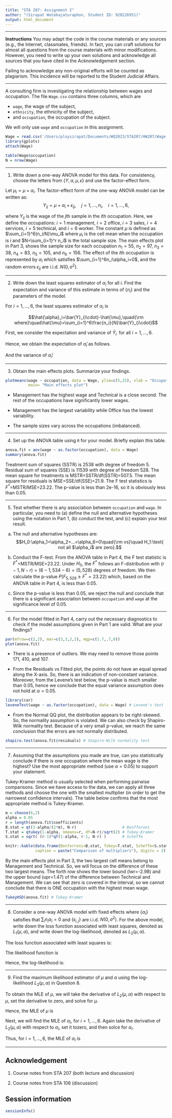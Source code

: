 ```yaml
---
title: "STA 207: Assignment I"
author: "(Sirapat Watakajaturaphon, Student ID: 920226951)"
output: html_document
---
```

***

**Instructions** You may adapt the code in the course materials or any sources (e.g., the Internet, classmates, friends). In fact, you can craft solutions for almost all questions from the course materials with minor modifications. However, you need to write up your own solutions and acknowledge all sources that you have cited in the Acknowledgement section. 

Failing to acknowledge any non-original efforts will be counted as plagiarism. This incidence will be reported to the Student Judicial Affairs. 

*** 


A consulting firm is investigating the relationship between wages and occupation. The file `Wage.csv` contains three columns, which are 

  - `wage`, the wage of the subject,
  - `ethnicity`, the ethnicity of the subject,
  - and `occupation`, the occupation of the subject. 
  
We will only use `wage` and `occupation` in this assignment. 


```r
Wage = read.csv('/Users/ploysirapat/Documents/WQ2023/STA207/HW207/Wage.csv')
library(gplots)
attach(Wage)

table(Wage$occupation)
N = nrow(Wage)
```


***

(1) Write down a one-way ANOVA model for this data. For consistency, choose the letters from $\{Y,\alpha, \mu, \epsilon\}$ and use the factor-effect form. 

Let $\mu_i=\mu+\alpha_i$. The factor-effect form of the one-way ANOVA model can be written as:
$$Y_{ij}=\mu+\alpha_i+\epsilon_{ij},\quad j=1,...,n_i,\quad i=1,...,6,$$

where $Y_{ij}$ is the wage of the $j$th sample in the $i$th occupation. Here, we define the occupations: $i=1$ management, $i=2$ office, $i=3$ sales, $i=4$ services, $i=5$ technical, and $i=6$ worker. The constant $\mu$ is defined as $\sum_{i=1}^6(n_i/N)\mu_i$ where $\mu_i$ is the cell mean when the occupation is $i$ and $N=\sum_{i=1}^r n_i$ is the total sample size. The main effects plot in Part 3, shows the sample size for each occupation $n_1=55$, $n_2=97$, $n_3=38$, $n_4=83$, $n_5=105$, and $n_6=156$. The effect of the $i$th occupation is represented by $\alpha_i$ which satisfies $\sum_{i=1}^6n_i\alpha_i=0$, and the random errors $\epsilon_{ij}$ are i.i.d. $N(0,\sigma^2)$.

***

(2)  Write down the least squares estimator of $\alpha_i$ for all $i$. Find the expectation and variance of this estimate in terms of $\{n_i\}$ and the parameters of the model. 

For $i=1,...,6$, the least squares estimator of $\alpha_i$ is

$$\hat{\alpha}_i=\bar{Y}_{i\cdot}-\hat{\mu},\quad{\rm where}\quad\hat{\mu}=\sum_{i=1}^6\frac{n_i}{N}\bar{Y}_{i\cdot}$$

First, we consider the expectation and variance of $\bar{Y}_{i\cdot}$ for all $i=1,...,6$.

\begin{align*}
E\left(\bar{Y}_{i\cdot}\right)&=E\left(\frac{1}{n_i}\sum_{j=1}^{n_i}Y_{ij}\right)=\frac{1}{n_i}\sum_{j=1}^{n_i}E(Y_{ij})=\frac{1}{n_i}\sum_{j=1}^{n_i}\mu_i=\mu_i=\mu+\alpha_i\\
{\rm Var}\left(\bar{Y}_{i\cdot}\right)&={\rm Var}\left(\frac{1}{n_i}\sum_{j=1}^{n_i}Y_{ij}\right)=\frac{1}{n_i^2}{\rm Var}\left(\sum_{j=1}^{n_i}Y_{ij}\right)=\frac{1}{n_i^2}n_i\sigma^2=\frac{\sigma^2}{n_i}
\end{align*}

Hence, we obtain the expectation of $\hat{\alpha}_i$ as follows.
\begin{align*}
E(\hat{\alpha}_i)=E(\bar{Y}_{i\cdot}-\hat{\mu})=E\left(\bar{Y}_{i\cdot}\right)-E(\hat{\mu})
&=E\left(\bar{Y}_{i\cdot}\right)-E\left(\sum_{i=1}^6\frac{n_i}{N}\bar{Y}_{i\cdot}\right)\\
&=E\left(\bar{Y}_{i\cdot}\right)-\sum_{i=1}^6\frac{n_i}{N}E\left(\bar{Y}_{i\cdot}\right)\\
&=(\mu+\alpha_i)-\sum_{i=1}^6\frac{n_i}{N}(\mu+\alpha_i)\\
&=(\mu+\alpha_i)-\mu\sum_{i=1}^6\frac{n_i}{N}-\frac{1}{N}\sum_{i=1}^6n_i\alpha_i\\
&=(\mu+\alpha_i)-\mu\cdot1-0\\
&=\alpha_i
\end{align*}

And the variance of $\hat{\alpha}_i$:
\begin{align*}
{\rm Var}(\hat{\alpha}_i)={\rm Var}\left[\bar{Y}_{i\cdot}-\sum_{i=1}^6\frac{n_i}{N}\bar{Y}_{i\cdot}\right]&={\rm Var}\left[\left(1-\frac{n_i}{N}\right)\bar{Y}_{i\cdot}-\sum_{k\neq i}\frac{n_k}{N}\bar{Y}_{k\cdot}\right]\\
&=\left(1-\frac{n_i}{N}\right)^2{\rm Var}(\bar{Y}_{i\cdot})+{\rm Var}\left(\sum_{k\neq i}\frac{n_k}{N}\bar{Y}_{k\cdot}\right)\\
&=\left(1-\frac{n_i}{N}\right)^2\frac{\sigma^2}{n_i}+\sum_{k\neq i}\frac{n_k^2}{N^2}\frac{\sigma^2}{n_k}\\
&=\frac{(N-n_i)^2}{N^2n_i}\sigma^2+\sum_{k\neq i}\frac{n_k}{N^2}\sigma^2\\
&=\frac{(N-n_i)^2}{N^2n_i}\sigma^2+\frac{N-n_i}{N^2}\sigma^2\\
&=\frac{N^2-Nn_i}{N^2n_i}\sigma^2\\
&=\left(\frac{1}{n_i}-\frac{1}{N}\right)\sigma^2
\end{align*}
 
*** 

(3) Obtain the main effects plots. Summarize your findings.

```r
plotmeans(wage ~ occupation, data = Wage, ylim=c(5,15), xlab = "Occupations", ylab = "Wage", 
          main= "Main effects plot")
```

- Management has the highest wage and Technical is a close second. The rest of the occupations have significantly lower wages.

- Management has the largest variability while Office has the lowest variability.

- The sample sizes vary across the occupations (imbalanced).

*** 

(4) Set up the ANOVA table using `R` for your model. Briefly explain this table.   

```r
anova.fit = aov(wage ~ as.factor(occupation), data = Wage)
summary(anova.fit)
```

Treatment sum of squares (SSTR) is 2538 with degree of freedom 5. Residual sum of squares (SSE) is 11539 with degree of freedom 528. The mean square for treatments is MSTR=SSTR/df(SSTR)=507.5. The mean square for residuals is MSE=SSE/df(SSE)=21.9. The F test statistics is $F^*$=MSTR/MSE=23.22. The p-value is less than 2e-16, so it is obviously less than 0.05.

*** 

(5) Test whether there is any association between `occupation` and `wage`. In particular, you need to (a) define the null and alternative hypotheses using the notation in Part 1, (b) conduct the test, and (c) explain your test result. 

a) The null and alternative hypotheses are: $$H_0:\alpha_1=\alpha_2=...=\alpha_6=0\quad{\rm vs}\quad H_1:\text{ not all $\alpha_i$ are zero}.$$

b) Conduct the F-test. From the ANOVA table in Part 4, the F test statistic is $F^*$=MSTR/MSE=23.22. Under $H_0$, the $F^*$ follows an F-distribution with $(r-1,N-r)=(6-1,534-6)=(5,528)$ degrees of freedom. We then calculate the p-value $P(F_{5,528}\geq F^*=23.22)$ which, based on the ANOVA table in Part 4, is less than 0.05. 

c) Since the p-value is less than 0.05, we reject the null and conclude that there is a significant association between `occupation` and `wage` at the significance level of 0.05.

*** 

(6) For the model fitted in Part 4, carry out the necessary diagnostics to check if the model assumptions given in Part 1 are valid. What are your findings?

```r
par(mfrow=c(2,2), mar=c(3,3,2,2), mgp=c(1.7,.7,0))
plot(anova.fit)
```

- There is a presence of outliers. We may need to remove those points 171, 410, and 107.

- From the Residuals vs Fitted plot, the points do not have an equal spread along the X-axis. So, there is an indication of non-constant variance. Moreover, from the Levene's test below, the p-value is much smaller than 0.05, hence we conclude that the equal variance assumption does not hold at $\alpha=0.05$.

```r
library(car)
leveneTest(wage ~ as.factor(occupation), data = Wage) # Levene's test
```

- From the Normal QQ plot, the distribution appears to be right-skewed. So, the normality assumption is violated. We can also check by Shapiro-Wilk normality test. Because of a very small p-value, we reach the same conclusion that the errors are not normally distributed.

```r
shapiro.test(anova.fit$residuals) # Shapiro-Wilk normality test
```

*** 
	
(7) Assuming that the assumptions you made are true, can you statistically conclude if there is one occupation where the mean wage is the highest? Use the most appropriate method (use $\alpha=0.05$) to support your statement.

Tukey-Kramer method is usually selected when performing pairwise comparisons. Since we have access to the data, we can apply all three methods and choose the one with the smallest multiplier (in order to get the narrowest confidence intervals). The table below confirms that the most appropriate method is Tukey-Kramer.

```r
m = choose(6,2)
alpha = 0.05
r = length(anova.fit$coefficients)
B.stat = qt(1-alpha/(2*m), N-r)                    # Bonfferoni
T.stat = qtukey(1-alpha, nmeans=r, df=N-r)/sqrt(2) # Tukey-Kramer
S.stat = sqrt( (r-1)*qf(1-alpha, r-1, N-r) )       # Scheffe

knitr::kable(data.frame(Bonferroni=B.stat, Tukey=T.stat, Scheffe=S.stat),
             caption = paste("Comparison of multipliers"), digits = 2)
```


By the main effects plot in Part 3, the two largest cell means belong to Management and Technical. So, we will focus on the difference of these two largest means. The forth row shows the lower bound (lwr=-2.98) and the upper bound (upr=1.47) of the difference between Technical and Management. We can see that zero is covered in the interval, so we cannot conclude that there is ONE occupation with the highest mean wage.

```r
TukeyHSD(anova.fit) # Tukey-Kramer
```

*** 

(8) Consider a one-way ANOVA model with fixed effects 
\begin{equation}\label{eqn:anova}
Y_{i,j}=\mu + \alpha_i+ \epsilon_{i,j}, \ j=1,\ldots, n_i, i =1,\ldots, r,
\end{equation}
where $\{ \alpha_i\}$ satisfies that $\sum_{i} n_i \alpha_i=0$ and $\{\epsilon_{i,j}\}$ are i.i.d. $N(0,\sigma^2)$.  For the above model, write down the loss function associated with least squares, denoted as $L_1(\mu,\alpha)$, and write down the log-likelihood, denoted as $L_2(\mu,\alpha)$.

The loss function associated with least squares is:
\begin{align}
    L_1(\mu,\alpha)=\sum_{i=1}^6\sum_{j=1}^{n_i}(Y_{ij}-(\mu+\alpha_i))^2
\end{align}

The likelihood function is 
\begin{align*}
    L(\mu,\alpha)=\prod_{i,j}f(Y_{ij}|\mu,\alpha)&=\prod_{i,j}\frac{1}{\sqrt{2\pi\sigma^2}}\exp\left\{-\frac{(Y_{ij}-(\mu+\alpha_i))^2}{2\sigma^2}\right\}\\&=(2\pi\sigma^2)^{-\frac{N}{2}}\exp\left\{-\frac{1}{2\sigma^2}\sum_{i=1}^6\sum_{j=1}^{n_i}(Y_{ij}-(\mu+\alpha_i))^2\right\}
\end{align*}

Hence, the log-likelihood is:
\begin{align}
    L_2(\mu,\alpha)=\log L(\mu,\alpha)=-\frac{N}{2}\log(2\pi\sigma^2)-\frac{1}{2\sigma^2}\sum_{i=1}^6\sum_{j=1}^{n_i}(Y_{ij}-(\mu+\alpha_i))^2
\end{align}

***

(9) Find the maximum likelihood estimator of $\mu$ and $\alpha$ using the log-likelihood $L_2(\mu,\alpha)$ in Question 8. 

To obtain the MLE of $\mu$, we will take the derivative of $L_2(\mu,\alpha)$ with respect to $\mu$, set the derivative to zero, and solve for $\mu$.

\begin{align*}
    0=\frac{\partial}{\partial\mu}L_2(\mu,\alpha)&=\frac{1}{\sigma^2}\sum_{i=1}^6\sum_{j=1}^{n_i}(Y_{ij}-(\mu+\alpha_i))\\
    &=\frac{1}{\sigma^2}\left[\sum_{i=1}^6\sum_{j=1}^{n_i}Y_{ij}-\sum_{i=1}^6\sum_{j=1}^{n_i}\mu-\sum_{i=1}^6\sum_{j=1}^{n_i}\alpha_i\right]\\
    &=\frac{1}{\sigma^2}\left[\sum_{i=1}^6\sum_{j=1}^{n_i}Y_{ij}-N\mu-\sum_{i=1}^6n_i\alpha_i\right]\\
    &=\frac{1}{\sigma^2}\left[\sum_{i=1}^6\sum_{j=1}^{n_i}Y_{ij}-N\mu-0\right]
\end{align*}

Hence, the MLE of $\mu$ is 
\begin{align*}
    \hat\mu=\frac{1}{N}\sum_{i=1}^6\sum_{j=1}^{n_i}Y_{ij}=\bar{Y}_{\cdot\cdot}
\end{align*}

Next, we will find the MLE of $\alpha_i$, for $i=1,...,6$. Again take the derivative of $L_2(\mu,\alpha)$ with respect to $\alpha_i$, set it tozero, and then solce for $\alpha_i$.

\begin{align*}
    0=\frac{\partial}{\partial\alpha_i}L_2(\mu,\alpha)&=\frac{1}{\sigma^2}\sum_{j=1}^{n_i}(Y_{ij}-(\mu+\alpha_i))\\
    &=\frac{1}{\sigma^2}\left[\sum_{j=1}^{n_i}Y_{ij}-\sum_{j=1}^{n_i}\mu-\sum_{j=1}^{n_i}\alpha_i\right]\\
    &=\frac{1}{\sigma^2}\left[\sum_{j=1}^{n_i}Y_{ij}-n_i\mu-n_i\alpha_i\right]
\end{align*}

Thus, for $i=1,...,6$, the MLE of $\alpha_i$ is \begin{align*}
    \hat{\alpha}_i=\left(\frac{1}{n_i}\sum_{j=1}^{n_i}Y_{ij}\right)-\hat{\mu}=\bar{Y}_{i\cdot}-\bar{Y}_{\cdot\cdot}
\end{align*}

***

## Acknowledgement {-}
1. Course notes from STA 207 (both lecture and discussion)

2. Course notes from STA 106 (discussion)

## Session information {-}
```r
sessionInfo()
```